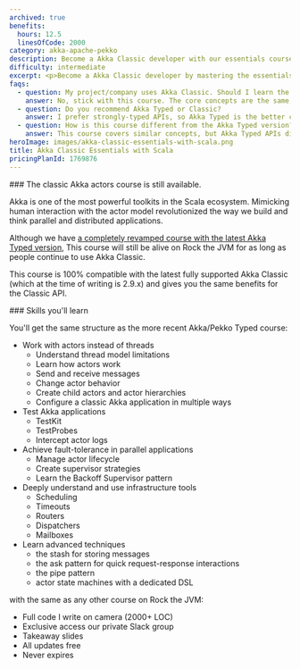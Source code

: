 ```yaml
---
archived: true
benefits:
  hours: 12.5
  linesOfCode: 2000
category: akka-apache-pekko
description: Become a Akka Classic developer with our essentials course. Master the fundamentals of Akka Classic with Scalathrough clear lessons, practical exercises, and a smooth learning curve. Ideal for those with some programming experience, this course will quickly equip you with essential skills to enhance your coding toolkit.
difficulty: intermediate
excerpt: <p>Become a Akka Classic developer by mastering the essentials of Akka Classic with Scala using our comprehensive, hands-on course</p>
faqs:
  - question: My project/company uses Akka Classic. Should I learn the Typed course?
    answer: No, stick with this course. The core concepts are the same, and you can easily transition to Akka Typed when your project does.
  - question: Do you recommend Akka Typed or Classic?
    answer: I prefer strongly-typed APIs, so Akka Typed is the better choice.
  - question: How is this course different from the Akka Typed version?
    answer: This course covers similar concepts, but Akka Typed APIs differ significantly. In Akka Typed, actors are defined by their behaviors, messages require type-checking, and the code structure is somewhat different. # TODO
heroImage: images/akka-classic-essentials-with-scala.png
title: Akka Classic Essentials with Scala
pricingPlanId: 1769876
---
```



<CourseLayout>
<Fragment slot="goal">
### The classic Akka actors course is still available.

Akka is one of the most powerful toolkits in the Scala ecosystem. Mimicking human interaction with the actor model revolutionized the way we build and think parallel and distributed applications.

Although we have [a completely revamped course with the latest Akka Typed version](/courses/akka-apache-pekko-essentials-with-scala), This course will still be alive on Rock the JVM for as long as people continue to use Akka Classic.

This course is 100% compatible with the latest fully supported Akka Classic (which at the time of writing is 2.9.x) and gives you the same benefits for the Classic API.

</Fragment>
<Fragment slot="skills">
### Skills you'll learn

You'll get the same structure as the more recent Akka/Pekko Typed course:

- Work with actors instead of threads
  - Understand thread model limitations
  - Learn how actors work
  - Send and receive messages
  - Change actor behavior
  - Create child actors and actor hierarchies
  - Configure a classic Akka application in multiple ways
- Test Akka applications
  - TestKit
  - TestProbes
  - Intercept actor logs
- Achieve fault-tolerance in parallel applications
  - Manage actor lifecycle
  - Create supervisor strategies
  - Learn the Backoff Supervisor pattern
- Deeply understand and use infrastructure tools
  - Scheduling
  - Timeouts
  - Routers
  - Dispatchers
  - Mailboxes
- Learn advanced techniques
  - the stash for storing messages
  - the ask pattern for quick request-response interactions
  - the pipe pattern
  - actor state machines with a dedicated DSL


with the same as any other course on Rock the JVM:

- Full code I write on camera (2000+ LOC)
- Exclusive access our private Slack group
- Takeaway slides
- All updates free
- Never expires
</Fragment>
</CourseLayout>
